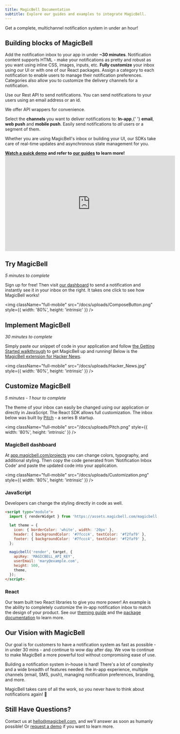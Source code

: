 ```yaml
---
title: MagicBell Documentation
subtitle: Explore our guides and examples to integrate MagicBell.
---
```


<Note className="text-darkPurple bg-lightPurple bg-opacity-5 border-none text-lg text-center">
  Get a complete, multichannel notification system in under an hour!
</Note>

## Building blocks of MagicBell

<Grid>
  <Card title="Notification inbox">
    Add the notification inbox to your app in under <b>~30 minutes</b>.
  </Card>
  <Card title="Rich text">
    Notification content supports HTML - make your notifications as pretty and robust as
    you want using inline CSS, images, inputs, etc.
  </Card>
  <Card title="Customization">
    <b>Fully customize</b> your inbox using our UI or with one of our React packages.
  </Card>
  <Card title="Categories">
    Assign a category to each notification to enable users to manage their notification
    preferences. Categories also allow you to customize the delivery channels for a
    notification.
  </Card>
  <Card title="API">
    <p>
      Use our Rest API to send notifications. You can send notifications to your users
      using an email address or an id.
    </p>
    <p>We offer API wrappers for convenience.</p>
  </Card>
  <Card title="Channels">
    Select the <b>channels</b> you want to deliver notifications to: <b>In-app</b>,{' '}
    <b>email</b>, <b>web push</b> and <b>mobile push</b>.
  </Card>
  <Card title="Announcements">
    Easily send notifications to <i>all</i> users or a segment of them.
  </Card>
</Grid>

Whether you are using MagicBell's inbox or building your UI, our SDKs take care of real-time updates and asynchronous state management for you.

<strong>
<a href="https://www.youtube.com/watch?v=oLkWQfVYjgw&t=1s">Watch a quick demo</a> and refer to <a href="https://magicbell.com/docs/channels">our guides</a> to learn more!
</strong>

<iframe width="560" height="315" src="https://www.youtube.com/embed/oLkWQfVYjgw" title="YouTube video player" frameborder="0" allow="accelerometer; autoplay; clipboard-write; encrypted-media; gyroscope; picture-in-picture" allowfullscreen></iframe>

## Try MagicBell

<i>5 minutes to complete</i>

Sign up for free! Then visit [our dashboard](https://app.magicbell.com) to send a notification and instantly see it in your inbox on the right. It takes one click to see how MagicBell works!

<img
  className="full-mobile"
  src="/docs/uploads/ComposeButton.png"
  style={{ width: '80%', height: 'intrinsic' }}
/>

## Implement MagicBell

<i>30 minutes to complete</i>

Simply paste our snippet of code in your application and follow [the Getting Started walkthrough](https://magicbell.com/docs/getting-started-with-magicbell) to get MagicBell up and running! Below is the <a href="https://chrome.google.com/webstore/detail/hacker-news-notifications/bbkfblhdgiddlkfkipjdhhfoephonoba?hl=en">MagicBell extension for Hacker News</a>.

<img
  className="full-mobile"
  src="/docs/uploads/Hacker_News.jpg"
  style={{ width: '80%', height: 'intrinsic' }}
/>

## Customize MagicBell

<i>5 minutes - 1 hour to complete</i>

The theme of your inbox can easily be changed using our application or directly in JavaScript. The React SDK allows full customization. The inbox below was built by <a href="https://pitch.com/">Pitch</a> - a series B startup.

<img
  className="full-mobile"
  src="/docs/uploads/Pitch.png"
  style={{ width: '80%', height: 'intrinsic' }}
/>

### MagicBell dashboard

At [app.magicbell.com/projects](https://app.magicbell.com/projects) you can
change colors, typography, and additional styling. Then copy the code generated
from 'Notification Inbox Code' and paste the updated code into your application.

<img
  className="full-mobile"
  src="/docs/uploads/Customization.png"
  style={{ width: '80%', height: 'intrinsic' }}
/>

### JavaScript

Developers can change the styling directly in code as well.

```html title=ESM
<script type="module">
  import { renderWidget } from 'https://assets.magicbell.com/magicbell.esm.js';

  let theme = {
    icon: { borderColor: 'white', width: '20px' },
    header: { backgroundColor: '#7fccc4', textColor: '#f2faf9' },
    footer: { backgroundColor: '#7fccc4', textColor: '#f2faf9' },
  };

  magicbell('render', target, {
    apiKey: 'MAGICBELL_API_KEY',
    userEmail: 'mary@example.com',
    height: 500,
    theme,
  });
</script>
```

### React

Our team built two React libraries to give you more power! An example is the
ability to completely customize the in-app notification inbox to match the
design of your product. See our [theming guide](https://magicbell.com/docs/react/theme-customization) and the
[package documentation](https://www.npmjs.com/package/@magicbell/magicbell-react) to
learn more.

## Our Vision with MagicBell

Our goal is for customers to have a notification system as fast as possible - in
under 30 mins - and continue to wow day after day. We vow to continue to make
MagicBell a more powerful tool without compromising ease of use.

Building a notification system in-house is hard! There's a lot of complexity and
a wide breadth of features needed: the in-app experience, multiple channels
(email, SMS, push), managing notification preferences, branding, and more.

MagicBell takes care of all the work, so you never have to think about
notifications again! 🙂

## Still Have Questions?

Contact us at [hello@magicbell.com](mailto:hello@magicbell.com), and we'll
answer as soon as humanly possible! Or [request a demo](https://calendly.com/hana_mohan/demo-magicbell)
if you want to learn more.
